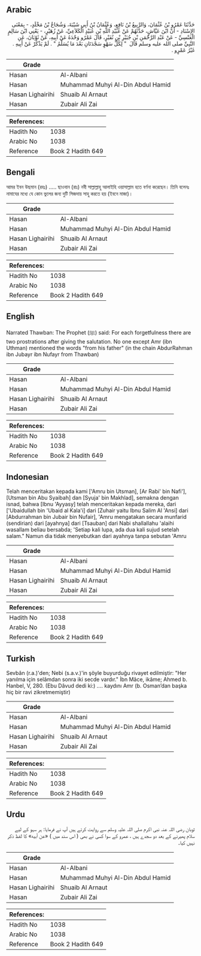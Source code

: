 ## Arabic


<div dir="rtl" lang="ar" style={{fontSize:'larger',backgroundColor:'#f8f9fa',padding:20}}>
حَدَّثَنَا عَمْرُو بْنُ عُثْمَانَ، وَالرَّبِيعُ بْنُ نَافِعٍ، وَعُثْمَانُ بْنُ أَبِي شَيْبَةَ، وَشُجَاعُ بْنُ مَخْلَدٍ، - بِمَعْنَى الإِسْنَادِ - أَنَّ ابْنَ عَيَّاشٍ، حَدَّثَهُمْ عَنْ عُبَيْدِ اللَّهِ بْنِ عُبَيْدٍ الْكَلاَعِيِّ، عَنْ زُهَيْرٍ، - يَعْنِي ابْنَ سَالِمٍ الْعَنْسِيِّ - عَنْ عَبْدِ الرَّحْمَنِ بْنِ جُبَيْرِ بْنِ نُفَيْرٍ، قَالَ عَمْرٌو وَحْدَهُ عَنْ أَبِيهِ، عَنْ ثَوْبَانَ، عَنِ النَّبِيِّ صلى الله عليه وسلم قَالَ ‏ "‏ لِكُلِّ سَهْوٍ سَجْدَتَانِ بَعْدَ مَا يُسَلِّمُ ‏"‏ ‏.‏ لَمْ يَذْكُرْ عَنْ أَبِيهِ ‏.‏ غَيْرُ عَمْرٍو ‏.‏
</div>
<div style={{backgroundColor:'#f8f9fa',padding:20, marginBottom: 10}}><table> <thead> <tr> <th>Grade</th> <th></th> </tr> </thead> <tbody> <tr><td>Hasan</td><td>Al-Albani</td></tr><tr><td>Hasan</td><td>Muhammad Muhyi Al-Din Abdul Hamid</td></tr><tr><td>Hasan Lighairihi</td><td>Shuaib Al Arnaut</td></tr><tr><td>Hasan</td><td>Zubair Ali Zai</td></tr></tbody></table><table> <thead> <tr> <th>References:</th> <th></th> </tr> </thead> <tbody><tr><td>Hadith No</td><td>1038</td></tr><tr><td>Arabic No</td><td>1038</td></tr><tr><td>Reference</td><td>Book 2 Hadith 649</td></tr></tbody></table></div>

## Bengali


<div dir="ltr" lang="bn" style={{fontSize:'larger',backgroundColor:'#f8f9fa',padding:20}}>
আমর ইবন উছমান (রহঃ) ..... ছাওবান (রাঃ) নবী সাল্লাল্লাহু আলাইহি ওয়াসাল্লাম হতে বর্ণনা করেছেন। তিনি বলেনঃ নামাযের মধ্যে যে কোন ভুলের জন্য দুটি সিজদায় সাহু করতে হয় (ইবনে মাজা)।
</div>
<div style={{backgroundColor:'#f8f9fa',padding:20, marginBottom: 10}}><table> <thead> <tr> <th>Grade</th> <th></th> </tr> </thead> <tbody> <tr><td>Hasan</td><td>Al-Albani</td></tr><tr><td>Hasan</td><td>Muhammad Muhyi Al-Din Abdul Hamid</td></tr><tr><td>Hasan Lighairihi</td><td>Shuaib Al Arnaut</td></tr><tr><td>Hasan</td><td>Zubair Ali Zai</td></tr></tbody></table><table> <thead> <tr> <th>References:</th> <th></th> </tr> </thead> <tbody><tr><td>Hadith No</td><td>1038</td></tr><tr><td>Arabic No</td><td>1038</td></tr><tr><td>Reference</td><td>Book 2 Hadith 649</td></tr></tbody></table></div>

## English


<div dir="ltr" lang="en" style={{fontSize:'larger',backgroundColor:'#f8f9fa',padding:20}}>
Narrated Thawban: The Prophet (ﷺ) said: For each forgetfulness there are two prostrations after giving the salutation. No one except Amr (ibn Uthman) mentioned the words "from his father" (in the chain AbdurRahman ibn Jubayr ibn Nufayr from Thawban)
</div>
<div style={{backgroundColor:'#f8f9fa',padding:20, marginBottom: 10}}><table> <thead> <tr> <th>Grade</th> <th></th> </tr> </thead> <tbody> <tr><td>Hasan</td><td>Al-Albani</td></tr><tr><td>Hasan</td><td>Muhammad Muhyi Al-Din Abdul Hamid</td></tr><tr><td>Hasan Lighairihi</td><td>Shuaib Al Arnaut</td></tr><tr><td>Hasan</td><td>Zubair Ali Zai</td></tr></tbody></table><table> <thead> <tr> <th>References:</th> <th></th> </tr> </thead> <tbody><tr><td>Hadith No</td><td>1038</td></tr><tr><td>Arabic No</td><td>1038</td></tr><tr><td>Reference</td><td>Book 2 Hadith 649</td></tr></tbody></table></div>

## Indonesian


<div dir="ltr" lang="id" style={{fontSize:'larger',backgroundColor:'#f8f9fa',padding:20}}>
Telah menceritakan kepada kami ['Amru bin Utsman], [Ar Rabi' bin Nafi'], [Utsman bin Abu Syaibah] dan [Syuja' bin Makhlad], semakna dengan isnad, bahwa [Ibnu 'Ayyasy] telah menceritakan kepada mereka, dari ['Ubaidullah bin 'Ubaid al Kala'i] dari [Zuhair yaitu Ibnu Salim Al 'Ansi] dari [Abdurrahman bin Jubair bin Nufair], 'Amru mengatakan secara munfarid (sendirian) dari [ayahnya] dari [Tsauban] dari Nabi shallallahu 'alaihi wasallam beliau bersabda; 'Setiap kali lupa, ada dua kali sujud setelah salam." Namun dia tidak menyebutkan dari ayahnya tanpa sebutan 'Amru
</div>
<div style={{backgroundColor:'#f8f9fa',padding:20, marginBottom: 10}}><table> <thead> <tr> <th>Grade</th> <th></th> </tr> </thead> <tbody> <tr><td>Hasan</td><td>Al-Albani</td></tr><tr><td>Hasan</td><td>Muhammad Muhyi Al-Din Abdul Hamid</td></tr><tr><td>Hasan Lighairihi</td><td>Shuaib Al Arnaut</td></tr><tr><td>Hasan</td><td>Zubair Ali Zai</td></tr></tbody></table><table> <thead> <tr> <th>References:</th> <th></th> </tr> </thead> <tbody><tr><td>Hadith No</td><td>1038</td></tr><tr><td>Arabic No</td><td>1038</td></tr><tr><td>Reference</td><td>Book 2 Hadith 649</td></tr></tbody></table></div>

## Turkish


<div dir="ltr" lang="tr" style={{fontSize:'larger',backgroundColor:'#f8f9fa',padding:20}}>
Sevbân (r.a.)'den; Nebi (s.a.v.)'in şöyle buyurduğu rivayet edilmiştir: "Her yanılma için selâmdan sonra iki secde vardır." İbn Mâce, ikâme; Ahmed b. Hanbel, V, 280. (Ebu Dâvud dedi ki:) .... kaydını Amr (b. Osman’dan başka hiç bir ravi zikretmemiştir)
</div>
<div style={{backgroundColor:'#f8f9fa',padding:20, marginBottom: 10}}><table> <thead> <tr> <th>Grade</th> <th></th> </tr> </thead> <tbody> <tr><td>Hasan</td><td>Al-Albani</td></tr><tr><td>Hasan</td><td>Muhammad Muhyi Al-Din Abdul Hamid</td></tr><tr><td>Hasan Lighairihi</td><td>Shuaib Al Arnaut</td></tr><tr><td>Hasan</td><td>Zubair Ali Zai</td></tr></tbody></table><table> <thead> <tr> <th>References:</th> <th></th> </tr> </thead> <tbody><tr><td>Hadith No</td><td>1038</td></tr><tr><td>Arabic No</td><td>1038</td></tr><tr><td>Reference</td><td>Book 2 Hadith 649</td></tr></tbody></table></div>

## Urdu


<div dir="rtl" lang="ur" style={{fontSize:'larger',backgroundColor:'#f8f9fa',padding:20}}>
ثوبان رضی اللہ عنہ نبی اکرم صلی اللہ علیہ وسلم سے روایت کرتے ہیں آپ نے فرمایا: ہر سہو کے لیے سلام پھیرنے کے بعد دو سجدے ہیں ، عمرو کے سوا کسی نے بھی ( اس سند میں ) «عن أبيه» کا لفظ ذکر نہیں کیا۔
</div>
<div style={{backgroundColor:'#f8f9fa',padding:20, marginBottom: 10}}><table> <thead> <tr> <th>Grade</th> <th></th> </tr> </thead> <tbody> <tr><td>Hasan</td><td>Al-Albani</td></tr><tr><td>Hasan</td><td>Muhammad Muhyi Al-Din Abdul Hamid</td></tr><tr><td>Hasan Lighairihi</td><td>Shuaib Al Arnaut</td></tr><tr><td>Hasan</td><td>Zubair Ali Zai</td></tr></tbody></table><table> <thead> <tr> <th>References:</th> <th></th> </tr> </thead> <tbody><tr><td>Hadith No</td><td>1038</td></tr><tr><td>Arabic No</td><td>1038</td></tr><tr><td>Reference</td><td>Book 2 Hadith 649</td></tr></tbody></table></div>